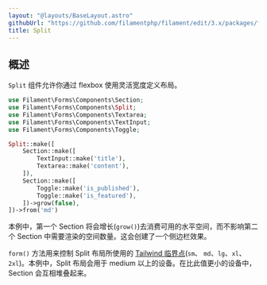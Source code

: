 ```yaml
---
layout: "@layouts/BaseLayout.astro"
githubUrl: "https://github.com/filamentphp/filament/edit/3.x/packages/forms/docs/04-layout/07-split.md"
title: Split
---
```


## 概述

`Split` 组件允许你通过 flexbox 使用灵活宽度定义布局。 

```php
use Filament\Forms\Components\Section;
use Filament\Forms\Components\Split;
use Filament\Forms\Components\Textarea;
use Filament\Forms\Components\TextInput;
use Filament\Forms\Components\Toggle;

Split::make([
    Section::make([
        TextInput::make('title'),
        Textarea::make('content'),
    ]),
    Section::make([
        Toggle::make('is_published'),
        Toggle::make('is_featured'),
    ])->grow(false),
])->from('md')
```

本例中，第一个 Section 将会增长(`grow()`)去消费可用的水平空间，而不影响第二个 Section 中需要渲染的空间数量。这会创建了一个侧边栏效果。 

`form()` 方法用来控制 Split 布局所使用的 [Tailwind 临界点](https://tailwindcss.com/docs/responsive-design#overview)(`sm`、 `md`、`lg`、`xl`、`2xl`)。本例中，Split 布局会用于 medium 以上的设备。在比此值更小的设备中， Section 会互相堆叠起来。


<AutoScreenshot name="forms/layout/split/simple" alt="Split" version="3.x" />
